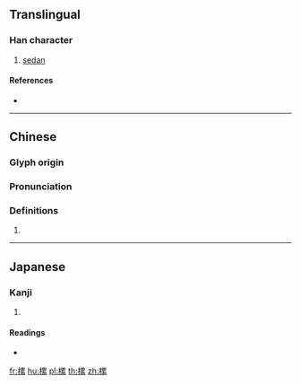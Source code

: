 {{character info/new}}
==Translingual==

===Han character===
{{Han char|rn=75|rad=木|as=11|sn=15|four=46993|canj=DWVF|ids=⿰木累}}

# [[sedan]]

====References====
* {{Han ref|kx=0549.260|dkj=15425|dj=0937.200|hdz=21280.010|uh=6A0F|ud=27151|bh=E5EA|bd=58858}}

----

==Chinese==
{{zh-forms}}

===Glyph origin===
{{Han etym}}

===Pronunciation===
{{zh-pron
|m=lěi
|c=lai5,leoi4
|mc=y
|oc=y
|ma=
|cat=n
}}

===Definitions===
{{zh-hanzi}}

# {{rfdef|lang=zh}}

----

==Japanese==

===Kanji===
{{ja-kanji|grade=|rs=木11}}

# {{defn|lang=ja|sort=木11}}

====Readings====
* {{ja-readings|on=[[るい]] (rui), [[る]] (ru)|kun=[[はち]] (hachi)}}

[[fr:樏]]
[[hu:樏]]
[[pl:樏]]
[[th:樏]]
[[zh:樏]]